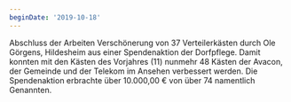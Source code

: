 ```yaml
---
beginDate: '2019-10-18'
---
```


Abschluss der Arbeiten Verschönerung von 37 Verteilerkästen durch Ole Görgens,
Hildesheim aus einer Spendenaktion der Dorfpflege. Damit konnten mit den Kästen
des Vorjahres (11) nunmehr 48 Kästen der Avacon, der Gemeinde und der Telekom im
Ansehen verbessert werden. Die Spendenaktion erbrachte über 10.000,00 € von über
74 namentlich Genannten.
